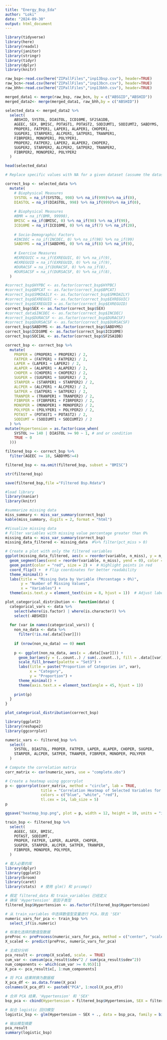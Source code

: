 ---
title: "Energy_Bsp_Eda"
author: "Loki"
date: "2024-09-30"
output: html_document
---


```{r,setup, include=FALSE}
library(tidyverse)
library(here)      
library(readxl)    
library(janitor)   
library(stringr)   
library(tidyr)     
library(dplyr)
library(knitr)
```

```{r}
raw_bsp<-read.csv(here("ZIPallFiles","inp13bsp.csv"), header=TRUE)
raw_bcn<-read.csv(here("ZIPallFiles","inp13bcn.csv"), header=TRUE)
raw_bhh<-read.csv(here("ZIPallFiles","inp13bhh.csv"), header=TRUE)
```

```{r}
merged_data1 <- merge(raw_bsp, raw_bcn, by = c("ABSGID","ABSHID"))
merged_data2<- merge(merged_data1, raw_bhh,by = c("ABSHID"))

selected_data <- merged_data2 %>%
  select(
    ABSHID, SYSTOL, DIASTOL, ICD10ME, SF2SA1DB,
    AGEEC, SEX, BMISC, POTAST1, POTAST2, SODIUMT1, SODIUMT2, SABDYMS,
    PROPER1, FATPER1, LAPER1, ALAPER1, CHOPER1, 
    SUGPER1, STARPER1, ALCPER1, SATPER1, TRANPER1, 
    FIBRPER1, MONOPER1, POLYPER1,
    PROPER2, FATPER2, LAPER2, ALAPER2, CHOPER2, 
    SUGPER2, STARPER2, ALCPER2, SATPER2, TRANPER2, 
    FIBRPER2, MONOPER2, POLYPER2
  )

head(selected_data)
```

```{r}
# Replace specific values with NA for a given dataset (assume the dataset is named df)

correct_bsp <- selected_data %>%
  mutate(
    # Biophysical Measures  
    SYSTOL = na_if(SYSTOL, 998) %>% na_if(999)%>% na_if(0),
    DIASTOL = na_if(DIASTOL, 998) %>% na_if(999)%>% na_if(0),
    
    # Biophysical Measures
    #BMR = na_if(BMR, 99998),
    BMISC = na_if(BMISC, 0) %>% na_if(98) %>% na_if(99),
    ICD10ME = na_if(ICD10ME, 0) %>% na_if(7) %>% na_if(20),
    
    # Socio-Demographic Factors
    #INCDEC = na_if(INCDEC, 0) %>% na_if(98) %>% na_if(99)
    SABDYMS = na_if(SABDYMS, 0) %>% na_if(8) %>% na_if(9),
    
    # Exercise Measures
    #EXREGUIC = na_if(EXREGUIC, 0) %>% na_if(9),
    #EXREGUID = na_if(EXREGUID, 0) %>% na_if(9),
    #DURACSF = na_if(DURACSF, 0) %>% na_if(8),
    #DURSACSF = na_if(DURSACSF, 0) %>% na_if(8),
  )
```

```{r}
#correct_bsp$HYPBC <- as.factor(correct_bsp$HYPBC)
#correct_bsp$BPCAT <- as.factor(correct_bsp$BPCAT)
#correct_bsp$SMKDAILY <- as.factor(correct_bsp$SMKDAILY)
#correct_bsp$EXREGUIC <- as.factor(correct_bsp$EXREGUIC)
#correct_bsp$EXREGUID = as.factor(correct_bsp$EXREGUID)
correct_bsp$SEX <- as.factor(correct_bsp$SEX)
#correct_data$INCDEC <- as.factor(correct_bsp$INCDEC)
#correct_bsp$DURACSF <- as.factor(correct_bsp$DURACSF)
#correct_bsp$DURSACSF <- as.factor(correct_bsp$DURSACSF)
correct_bsp$SABDYMS <- as.factor(correct_bsp$SABDYMS)
correct_bsp$ICD10ME <- as.factor(correct_bsp$ICD10ME)
correct_bsp$SOCIAL <- as.factor(correct_bsp$SF2SA1DB)
```

```{r}
correct_bsp <- correct_bsp %>%
  mutate(
    PROPER = (PROPER1 + PROPER2) / 2,
    FATPER = (FATPER1 + FATPER2) / 2,
    LAPER = (LAPER1 + LAPER2) / 2,
    ALAPER = (ALAPER1 + ALAPER2) / 2,
    CHOPER = (CHOPER1 + CHOPER2) / 2,
    SUGPER = (SUGPER1 + SUGPER2) / 2,
    STARPER = (STARPER1 + STARPER2) / 2,
    ALCPER = (ALCPER1 + ALCPER2) / 2,
    SATPER = (SATPER1 + SATPER2) / 2,
    TRANPER = (TRANPER1 + TRANPER2) / 2,
    FIBRPER = (FIBRPER1 + FIBRPER2) / 2,
    MONOPER = (MONOPER1 + MONOPER2) / 2,
    POLYPER = (POLYPER1 + POLYPER2) / 2,
    POTAST = (POTAST1 + POTAST2) / 2,
    SODIUMT = (SODIUMT1 + SODIUMT2) / 2
  ) %>%
mutate(Hypertension = as.factor(case_when(
    SYSTOL >= 140 | DIASTOL >= 90 ~ 1, # and or condition
    TRUE ~ 0
  ))) 
```

```{r}
filtered_bsp <- correct_bsp %>%
  filter(AGEEC >= 18, SABDYMS!=4) 

filtered_bsp <- na.omit(filtered_bsp, subset = "BMISC")
```
```{r}
str(filtered_bsp)
```

```{r}
save(filtered_bsp,file ="Filtered Bsp.Rdata")
```

```{r}
#load library
library(naniar)
library(knitr)

#summarize missing data
miss_summary <- miss_var_summary(correct_bsp)
kable(miss_summary, digits = 2, format = "html")

#Visualize missing data
# Filter variables with missing value percentage greater than 0%
missing_data <- miss_var_summary(correct_bsp)
missing_data_filtered <- missing_data  #%>% filter(pct_miss > 0)

# Create a plot with only the filtered variables
ggplot(missing_data_filtered, aes(x = reorder(variable, n_miss), y = n_miss)) +
  geom_segment(aes(xend = reorder(variable, n_miss), yend = 0), color = "blue", size = 1.2) +  # Add vertical lines from the y-axis
  geom_point(color = "red", size = 2) +  # Highlight points in red
  coord_flip() +  # Flip coordinates for better readability
  theme_minimal() +
  labs(title = "Missing Data by Variable (Percentage > 0%)",
       y = "Number of Missing Values",
       x = "Variables") +
  theme(axis.text.y = element_text(size = 8, hjust = 1))  # Adjust label size
```

```{r}
plot_categorical_distribution <- function(data) {
  categorical_vars <- data %>%
    select(where(is.factor) | where(is.character)) %>%
    select(-ABSHID)
  
  for (var in names(categorical_vars)) {
    non_na_data <- data %>%
      filter(!is.na(.data[[var]]))
    
    if (nrow(non_na_data) == 0) next
    
    p <- ggplot(non_na_data, aes(x = .data[[var]])) +
      geom_bar(aes(y = (..count..) / sum(..count..), fill = .data[[var]]), color = "black") +
      scale_fill_brewer(palette = "Set3") + 
      labs(title = paste("Proportion of Categories in", var), 
           x = "Category", 
           y = "Proportion") +
      theme_minimal() +
      theme(axis.text.x = element_text(angle = 45, hjust = 1))  
    
    print(p)
  }
}

plot_categorical_distribution(correct_bsp)
```

```{r,fig.height==10}
library(ggplot2)
library(reshape2)
library(ggcorrplot)

numeric_vars <- filtered_bsp %>%
  select(
    SYSTOL, DIASTOL, PROPER, FATPER, LAPER, ALAPER, CHOPER, SUGPER,
    STARPER, ALCPER, SATPER, TRANPER, FIBRPER, MONOPER, POLYPER
  )

# Compute the correlation matrix
corr_matrix <- cor(numeric_vars, use = "complete.obs")

# Create a heatmap using ggcorrplot
p <- ggcorrplot(corr_matrix, method = "circle", lab = TRUE,
                title = "Correlation Heatmap of Selected Variables for Indigeous",
                colors = c("blue", "white", "red"),
                tl.cex = 14, lab_size = 5)
p

ggsave("heatmap_bsp.png", plot = p, width = 12, height = 10, units = "in", dpi = 300)
```

```{r}
train_bsp <- filtered_bsp %>%
  select(
    AGEEC, SEX, BMISC,
    POTAST, SODIUMT, 
    PROPER, FATPER, LAPER, ALAPER, CHOPER, 
    SUGPER, STARPER, ALCPER, SATPER, TRANPER, 
    FIBRPER, MONOPER, POLYPER,
  )
```

```{r}
# 载入必要的库
library(dplyr)
library(ggplot2)
library(broom)
library(caret)
library(stats)  # 使用 glm() 和 prcomp()

# 假定 filtered_data 和 train_variables 已经定义
# 确保 'Hypertension' 是因子类型
filtered_bsp$Hypertension <- as.factor(filtered_bsp$Hypertension)

# 从 train_variables 中选择数值型变量进行 PCA，除去 'SEX'
numeric_vars_for_pca <- train_bsp %>% 
  select_if(is.numeric)  

# 标准化选择的数值型数据
preProc <- preProcess(numeric_vars_for_pca, method = c("center", "scale"))
X_scaled <- predict(preProc, numeric_vars_for_pca)

# 主成分分析
pca_result <- prcomp(X_scaled, scale. = TRUE)
cum_var <- cumsum(pca_result$sdev^2 / sum(pca_result$sdev^2))
num_components <- which(cum_var >= 0.95)[1]
X_pca <- pca_result$x[, 1:num_components]

# 将 PCA 结果转换为数据框
X_pca_df <- as.data.frame(X_pca)
colnames(X_pca_df) <- paste0("PCA", 1:ncol(X_pca_df))

# 合并 PCA 结果、'Hypertension' 和 'SEX'
bsp_pca <- cbind(Hypertension = filtered_bsp$Hypertension, SEX = filtered_bsp$SEX, SOCIAL = filtered_bsp$SOCIAL,X_pca_df)

# 拟合 logistic 回归模型
logistic_bsp <- glm(Hypertension ~ SEX + ., data = bsp_pca, family = binomial())

# 输出模型摘要
pca_result
summary(logistic_bsp)
```